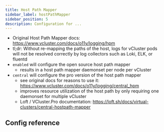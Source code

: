 ```yaml
---
title: Host Path Mapper
sidebar_label: hostPathMapper
sidebar_position: 5
description: Configuration for ...
---
```



- Original Host Path Mapper docs: https://www.vcluster.com/docs/o11y/logging/hpm
- tl;dr: Without re-mapping the paths of the host, logs for vCluster pods will not be resolved correctly by log collectors such as Loki, ELK, or fluentd
- `enabled` will configure the open source host path mapper
  - results in a host path mapper daemonset per node per vCluster
- `central` will configure the pro version of the host path mapper
  - see original docs for reasons to use it: https://www.vcluster.com/docs/o11y/logging/central_hpm
  - improves resource utilization of the host path by only requiring one daemonset for multiple vCluster
  - Loft / VCluster.Pro documentation: https://loft.sh/docs/virtual-clusters/central-hostpath-mapper

## Config reference

<HostPathMapper/>